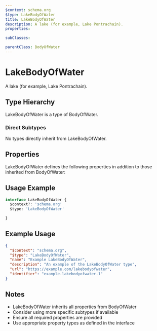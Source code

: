 ```yaml
---
$context: schema.org
$type: LakeBodyOfWater
title: LakeBodyOfWater
description: A lake (for example, Lake Pontrachain).
properties:

subClasses:

parentClass: BodyOfWater
---
```


# LakeBodyOfWater

A lake (for example, Lake Pontrachain).

## Type Hierarchy

LakeBodyOfWater is a type of BodyOfWater.

### Direct Subtypes

No types directly inherit from LakeBodyOfWater.

## Properties

LakeBodyOfWater defines the following properties in addition to those inherited from BodyOfWater:



## Usage Example

```typescript
interface LakeBodyOfWater {
  $context?: 'schema.org'
  $type: 'LakeBodyOfWater'

}
```

## Example Usage

```json
{
  "$context": "schema.org",
  "$type": "LakeBodyOfWater",
  "name": "Example LakeBodyOfWater",
  "description": "An example of the LakeBodyOfWater type",
  "url": "https://example.com/lakebodyofwater",
  "identifier": "example-lakebodyofwater-1"
}
```

## Notes

- LakeBodyOfWater inherits all properties from BodyOfWater
- Consider using more specific subtypes if available
- Ensure all required properties are provided
- Use appropriate property types as defined in the interface
